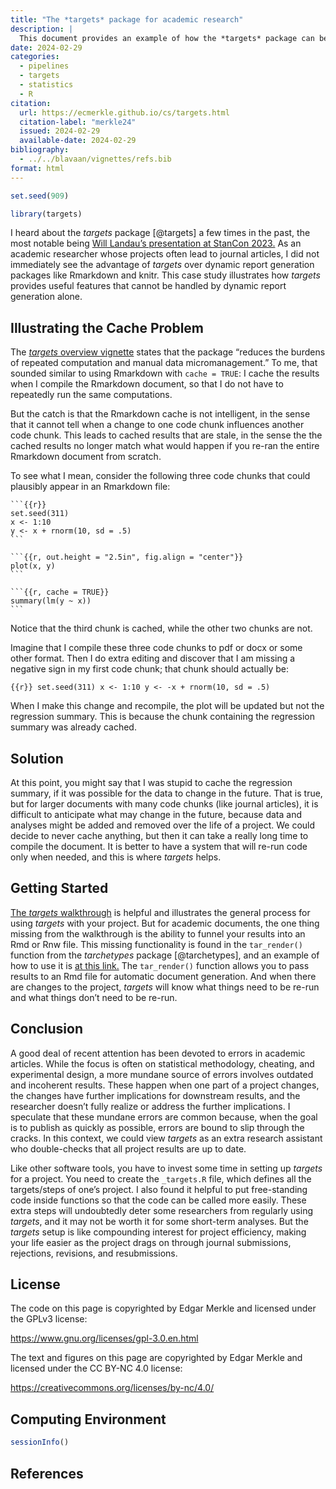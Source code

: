 ```yaml
---
title: "The *targets* package for academic research"
description: |
  This document provides an example of how the *targets* package can benefit academic projects, where the goal is to write a journal article or related report. It illustrates how *targets* works better than caches in Rmarkdown and knitr, and it provides a brief discussion of how to get started.
date: 2024-02-29
categories:
  - pipelines
  - targets
  - statistics
  - R
citation:
  url: https://ecmerkle.github.io/cs/targets.html
  citation-label: "merkle24"
  issued: 2024-02-29
  available-date: 2024-02-29
bibliography:
  - ../../blavaan/vignettes/refs.bib
format: html
---
```


```r
set.seed(909)

library(targets)
```

I heard about the *targets* package [@targets] a few times in the past, the most notable being [Will Landau's presentation at StanCon 2023.](https://wlandau.github.io/stantargets-talk) As an academic researcher whose projects often lead to journal articles, I did not immediately see the advantage of *targets* over dynamic report generation packages like Rmarkdown and knitr. This case study illustrates how *targets* provides useful features that cannot be handled by dynamic report generation alone.


## Illustrating the Cache Problem
The [*targets* overview vignette](https://cran.r-project.org/web/packages/targets/vignettes/overview.html) states that the package "reduces the burdens of repeated computation and manual data micromanagement." To me, that sounded similar to using Rmarkdown with `cache = TRUE`: I cache the results when I compile the Rmarkdown document, so that I do not have to repeatedly run the same computations.

But the catch is that the Rmarkdown cache is not intelligent, in the sense that it cannot tell when a change to one code chunk influences another code chunk. This leads to cached results that are stale, in the sense the the cached results no longer match what would happen if you re-ran the entire Rmarkdown document from scratch.

To see what I mean, consider the following three code chunks that could plausibly appear in an Rmarkdown file:

````
```{{r}}
set.seed(311)
x <- 1:10
y <- x + rnorm(10, sd = .5)
```

```{{r, out.height = "2.5in", fig.align = "center"}}
plot(x, y)
```

```{{r, cache = TRUE}}
summary(lm(y ~ x))
```
````

Notice that the third chunk is cached, while the other two chunks are not.

Imagine that I compile these three code chunks to pdf or docx or some other format. Then I do extra editing and discover that I am missing a negative sign in my first code chunk; that chunk should actually be:

```{{r}}
set.seed(311)
x <- 1:10
y <- -x + rnorm(10, sd = .5)
```

When I make this change and recompile, the plot will be updated but not the regression summary. This is because the chunk containing the regression summary was already cached.


## Solution
At this point, you might say that I was stupid to cache the regression summary, if it was possible for the data to change in the future. That is true, but for larger documents with many code chunks (like journal articles), it is difficult to anticipate what may change in the future, because data and analyses might be added and removed over the life of a project. We could decide to never cache anything, but then it can take a really long time to compile the document. It is better to have a system that will re-run code only when needed, and this is where *targets* helps.


## Getting Started
[The *targets* walkthrough](https://books.ropensci.org/targets/walkthrough.html) is helpful and illustrates the general process for using *targets* with your project. But for academic documents, the one thing missing from the walkthrough is the ability to funnel your results into an Rmd or Rnw file. This missing functionality is found in the `tar_render()` function from the *tarchetypes* package [@tarchetypes], and an example of how to use it is [at this link.](https://github.com/ropensci/tarchetypes?tab=readme-ov-file#literate-programming) The `tar_render()` function allows you to pass results to an Rmd file for automatic document generation. And when there are changes to the project, *targets* will know what things need to be re-run and what things don't need to be re-run.


## Conclusion
A good deal of recent attention has been devoted to errors in academic articles. While the focus is often on statistical methodology, cheating, and experimental design, a more mundane source of errors involves outdated and incoherent results. These happen when one part of a project changes, the changes have further implications for downstream results, and the researcher doesn't fully realize or address the further implications. I speculate that these mundane errors are common because, when the goal is to publish as quickly as possible, errors are bound to slip through the cracks. In this context, we could view *targets* as an extra research assistant who double-checks that all project results are up to date.

Like other software tools, you have to invest some time in setting up *targets* for a project. You need to create the `_targets.R` file, which defines all the targets/steps of one's project. I also found it helpful to put free-standing code inside functions so that the code can be called more easily. These extra steps will undoubtedly deter some researchers from regularly using *targets*, and it may not be worth it for some short-term analyses. But the *targets* setup is like compounding interest for project efficiency, making your life easier as the project drags on through journal submissions, rejections, revisions, and resubmissions.


## License
The code on this page is copyrighted by Edgar Merkle and licensed under the GPLv3 license:

[https://www.gnu.org/licenses/gpl-3.0.en.html](https://www.gnu.org/licenses/gpl-3.0.en.html)

The text and figures on this page are copyrighted by Edgar Merkle and licensed under the CC BY-NC 4.0 license:

[https://creativecommons.org/licenses/by-nc/4.0/](https://creativecommons.org/licenses/by-nc/4.0/)


## Computing Environment

```r
sessionInfo()
```


## References

